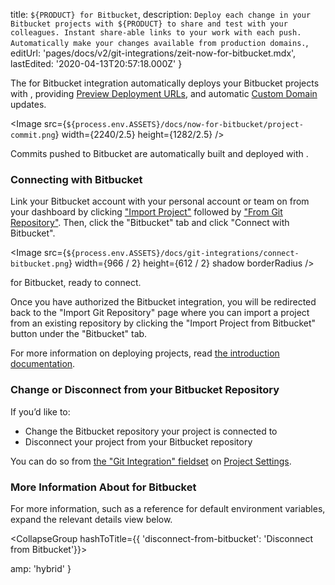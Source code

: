 
  title: `${PRODUCT} for Bitbucket`,
  description: `Deploy each change in your Bitbucket projects with ${PRODUCT} to share and test with your colleagues. Instant share-able links to your work with each push. Automatically make your changes available from production domains.`,
  editUrl: 'pages/docs/v2/git-integrations/zeit-now-for-bitbucket.mdx',
  lastEdited: '2020-04-13T20:57:18.000Z'
}

The <ProductName /> for Bitbucket integration automatically deploys your Bitbucket projects with [<ProductName />](/), providing [Preview Deployment URLs](/docs/v2/platform/deployments#preview), and automatic [Custom Domain](/docs/v2/custom-domains) updates.

<Image
  src={`${process.env.ASSETS}/docs/now-for-bitbucket/project-commit.png`}
  width={2240/2.5}
  height={1282/2.5}
/>
<Caption style={{marginTop: '-40px'}}>Commits pushed to Bitbucket are automatically built and deployed with <ProductShortName />.</Caption>

### Connecting with Bitbucket

Link your Bitbucket account with your personal account or team on <ProductName /> from your dashboard by clicking ["Import Project"](/import) followed by ["From Git Repository"](/import/git). Then, click the "Bitbucket" tab and click "Connect with Bitbucket".

<Image
  src={`${process.env.ASSETS}/docs/git-integrations/connect-bitbucket.png`}
  width={966 / 2}
  height={612 / 2}
  shadow
  borderRadius
/>
<Caption><ProductName /> for Bitbucket, ready to connect.</Caption>

Once you have authorized the Bitbucket integration, you will be redirected back to the "Import Git Repository" page where you can import a project from an existing repository by clicking the "Import Project from Bitbucket" button under the "Bitbucket" tab.

For more information on deploying projects, read [the <ProductName /> introduction documentation](/docs).

### Change or Disconnect from your Bitbucket Repository

If you’d like to:

- Change the Bitbucket repository your project is connected to
- Disconnect your project from your Bitbucket repository

You can do so from [the "Git Integration" fieldset](/docs/v2/platform/projects#git-integration) on [Project Settings](/docs/v2/platform/projects#project-settings).

### More Information About <ProductNameWrapper name={PRODUCT} /> for Bitbucket

For more information, such as a reference for default environment variables, expand the relevant details view below.

<CollapseGroup hashToTitle={{ 'disconnect-from-bitbucket': 'Disconnect from Bitbucket'}}>
  <Collapse title="Default Behaviour">
    <BitbucketDefaultBehaviour />
  </Collapse>

<Collapse title="Included Environment Variables">
  <BitbucketEnvironmentVariables />
</Collapse>

<Collapse title="Disconnect from Bitbucket">
    <BitbucketDisconnecting />
  </Collapse>
</CollapseGroup>


  amp: 'hybrid'
}
